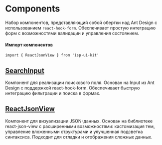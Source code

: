 
<Meta title="Components/Описание" />

# Components

Набор компонентов, представляющий собой обертки над Ant Design с использованием `react-hook-form`. Обеспечивает простую интеграцию форм с возможностями валидации и управления состоянием.

#### Импорт компонентов
```tsx
import { ReactJsonView } from 'isp-ui-kit'
```

## [SearchInput](?path=/docs/components-searchinput--docs)
Компонент для реализации поискового поля. Основан на Input из Ant Design с поддержкой react-hook-form. Обеспечивает быструю интеграцию фильтрации и поиска в формах.

## [ReactJsonView](?path=/docs/components-reactjsonview--docs)
Компонент для визуализации JSON-данных. Основан на библиотеке react-json-view с расширенными возможностями: кастомизация тем, управление вложенными структурами и улучшенная подсветка синтаксиса. Подходит для отладки и отображения сложных данных.

